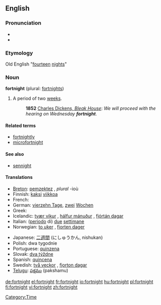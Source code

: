 ==English==
{{wikipedia}}
===Pronunciation===
*{{IPA|/ˈfɔrtnaɪt/}}
*{{SAMPA|/"fOrtnaIt/}}

===Etymology===
Old English "[[fourteen]] [[night]]s"

===Noun===
'''fortnight''' (plural: [[fortnights]])

# A period of two [[week]]s.
#:'''1852''' [http://www.gutenberg.org/dirs/etext97/blkhs12.txt Charles Dickens, ''Bleak House'']: ''We will proceed with the hearing on Wednesday '''fortnight'''''.

====Related terms====
*[[fortnightly]]
*[[microfortnight]]

====See also====
*[[sennight]]

====Translations====
{{top}}
*[[Breton]]: [[pemzektez]] {{m}}, ''plural'' -ioù
*Finnish: [[kaksi]] [[viikko]]a
*French: {{t+|fr|quinzaine|f}}
*German: [[vierzehn Tage]], [[zwei]] [[Wochen]]
*Greek: {{t+|el|δεκαπενθήμερο|n}}
*Icelandic: [[tvær vikur]] {{fpl}}, [[hálfur mánuður]] {{m}}, [[fjórtán dagar]] {{mpl}}
*Italian: ([[periodo]] di) [[due#Italian|due]] [[settimana|settimane]]
*Norwegian: [[to uker]] {{p}}, [[fjorten dager]]
{{mid}}
*Japanese: [[二週間]] (にしゅうかん, nishukan)
*Polish: dwa tygodnie {{mp}}
*Portuguese: [[quinzena]] {{f}}
*Slovak: [[týždeň|dva týždne]] {{mp}}
*Spanish: [[quincena]] {{fp}}
*Swedish: [[två veckor]] {{p}}, [[fjorton dagar]]
*[[Telugu]]: [[పక్షము]] (pakshamu)
{{bottom}}

[[Category:Time]]

[[de:fortnight]]
[[el:fortnight]]
[[fr:fortnight]]
[[io:fortnight]]
[[hu:fortnight]]
[[pl:fortnight]]
[[fi:fortnight]]
[[vi:fortnight]]
[[zh:fortnight]]